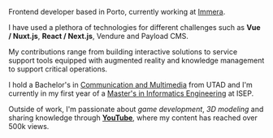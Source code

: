 Frontend developer based in Porto, currently working at [Immera](https://immera.io/).

I have used a plethora of technologies for different challenges such as **Vue / Nuxt.js**, **React / Next.js**, Vendure and Payload CMS.

My contributions range from building interactive solutions to service support tools equipped with augmented reality and knowledge management to support critical operations.

I hold a Bachelor's in [Communication and Multimedia](https://www.utad.pt/estudar/en/cursos/communication-and-multimedia/) from UTAD and I'm currently in my first year of a [Master's in Informatics Engineering](https://www.ipp.pt/education/courses/master/isep/954) at ISEP.

Outside of work, I'm passionate about _game development_, _3D modeling_ and sharing knowledge through **[YouTube](https://www.youtube.com/@elcascavel)**, where my content has reached over 500k views.

